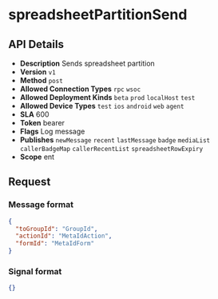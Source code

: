 # spreadsheetPartitionSend

## API Details

- **Description** Sends spreadsheet partition
- **Version** `v1`
- **Method** `post`
- **Allowed Connection Types** `rpc` `wsoc` 
- **Allowed Deployment Kinds** `beta` `prod` `localHost` `test` 
- **Allowed Device Types** `test` `ios` `android` `web` `agent` 
- **SLA** 600
- **Token** bearer
- **Flags** Log message
- **Publishes** `newMessage` `recent` `lastMessage` `badge` `mediaList` `callerBadgeMap` `callerRecentList` `spreadsheetRowExpiry` 
- **Scope** ent


## Request

### Message format

```json
{
  "toGroupId": "GroupId",
  "actionId": "MetaIdAction",
  "formId": "MetaIdForm"
}
```

### Signal format

```json
{}
```

